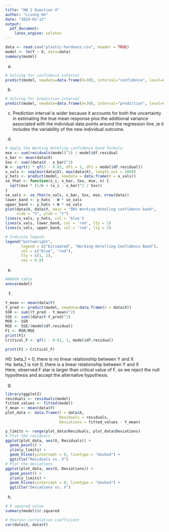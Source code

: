 ```yaml
---
title: "HW 2 Question 4"
author: "Lisong He"
date: "2024-02-13"
output:
  pdf_document:
    latex_engine: xelatex
---
```


```r
data <- read.csv("plastic-hardness.csv", header = TRUE)
model <- lm(Y ~ X, data=data)
summary(model)
```

(a)
```r
# Solving for confidence interval
predict(model, newdata=data.frame(X=30), interval="confidence", level=0.98)
```

(b)
```r
# Solving for prediction interval
predict(model, newdata=data.frame(X=30), interval="prediction", level=0.98)
```

(c)
Prediction interval is wider because it accounts for both the uncertainty in estimating the true mean response plus the additional variance associated with the individual data points around the regression line ,ie it includes the variability of the new individual outcome.

(d)
```r
# Apply the Working Hoteling confidence band formula
mse <- sum(residuals(model)^2) / model$df.residual
x_bar <- mean(data$X)
Sxx <- sum((data$X - x_bar)^2)
W <- sqrt(2 * qf(1 - 0.02, df1 = 2, df2 = model$df.residual))
x_vals <- seq(min(data$X), max(data$X), length.out = 1000)
y_hats <- predict(model, newdata = data.frame(X = x_vals))
se_Yhat <- function(x_i, x_bar, Sxx, mse, n) {
  sqrt(mse * (1/n + (x_i - x_bar)^2 / Sxx))
}
se_vals <- se_Yhat(x_vals, x_bar, Sxx, mse, nrow(data))
lower_band <- y_hats - W * se_vals
upper_band <- y_hats + W * se_vals
plot(data$X, data$Y, main = "98% Working-Hoteling confidence band",
     xlab = "X", ylab = "Y")
lines(x_vals, y_hats, col = 'blue')
lines(x_vals, lower_band, col = 'red', lty = 2)
lines(x_vals, upper_band, col = 'red', lty = 2)

# Indicate legend
legend("bottomright",
       legend = c("Estimated", "Working-Hotelling Confidence Band"), 
       col = c("blue", "red"), 
       lty = c(1, 2), 
       cex = 0.8)
```

(e)
```r
#ANOVA table 
anova(model)
```

(f)
```r
Y_mean <- mean(data$Y)
Y_pred <- predict(model, newdata=data.frame(X = data$X)) 
SSR <- sum((Y_pred - Y_mean)^2)
SSE <- sum((data$Y-Y_pred)^2)
MSR <- SSR
MSE <- SSE/(model$df.residual)
F1 <- MSR/MSE 
print(F1)
Critical_F <- qf(1 - 0.01, 1, model$df.residual)
```

```r
print(F1 > Critical_F)
```

H0: beta_1 = 0, there is no linear relationship between Y and X  
Ha: beta_1 is not 0, there is a linear relationship between Y and X  
Here, observed F star is larger than critical value of F, so we reject the null hypothesis and accept the alternative hypothesis.

(g)
```r
library(ggplot2)
residuals <- residuals(model)
fitted_values <- fitted(model)
Y_mean <- mean(data$Y)
plot_data <- data.frame(X = data$X, 
                        Residuals = residuals, 
                        Deviations = fitted_values - Y_mean)

y_limits <- range(plot_data$Residuals, plot_data$Deviations)
# Plot the residuals
ggplot(plot_data, aes(X, Residuals)) +
  geom_point() +
  ylim(y_limits) +
  geom_hline(yintercept = 0, linetype = "dashed") +
  ggtitle("Residuals vs. X")
# Plot the deviations
ggplot(plot_data, aes(X, Deviations)) +
  geom_point() +
  ylim(y_limits) +
  geom_hline(yintercept = 0, linetype = "dashed") +
  ggtitle("Deviations vs. X")

```
(h)
```r
# R squared value
summary(model)$r.squared

# Pearson correlation coefficient
cor(data$X, data$Y)
```

